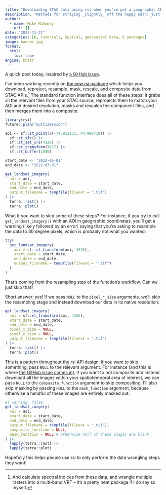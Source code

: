 ```yaml
---
title: "Downloading STAC data using rsi when you've got a geographic CRS or don't want a composite."
description: "Methods for straying _slightly_ off the happy path: just say `NULL`."
author:
  - name: Mike Mahoney
    url: {}
date: "2023-11-21"
categories: [R, Tutorials, Spatial, geospatial data, R packages]
image: banner.jpg
format: 
  html:
    toc: true
engine: knitr
---
```


A quick post today, inspired by [a GitHub issue](https://github.com/Permian-Global-Research/rsi/issues/6). 

I've been working recently on [the new rsi package](https://github.com/Permian-Global-Research/rsi) which helps you download, reproject, resample, mask, rescale, and composite data from STAC APIs.^[And calculate spectral indices from these data, and wrangle multiple rasters into a multi-band VRT -- it's a pretty neat package if I do say so myself.] The standard function interface does all of these steps: it grabs all the relevant files from your STAC source, reprojects them to match your AOI and desired resolution, masks and rescales the component files, and then merges them into a composite:

```r
library(rsi)
future::plan("multisession")

aoi <- sf::st_point(c(-74.912131, 44.080410)) |> 
  sf::st_sfc() |> 
  sf::st_set_crs(4326) |> 
  sf::st_transform(3857) |> 
  sf::st_buffer(1000)

start_date <- "2022-06-01"
end_date <- "2022-07-01"

get_landsat_imagery(
  aoi = aoi,
  start_date = start_date,
  end_date = end_date,
  output_filename = tempfile(fileext = ".tif")
) |> 
  terra::rast() |> 
  terra::plot()
```

What if you want to skip some of these steps? For instance, if you try to call `get_landsat_imagery()` with an AOI in geographic coordinates, you'll get a warning (likely followed by an error) saying that you're asking to resample the data to 30 degree pixels, which is probably not what you wanted:

```r
try(
  get_landsat_imagery(
    aoi = sf::st_transform(aoi, 4326),
    start_date = start_date,
    end_date = end_date,
    output_filename = tempfile(fileext = ".tif")
  )
)
```

That's coming from the resampling step of the function's workflow. Can we just skip that?

Short answer: yes! If we pass `NULL` to the `pixel_*_size` arguments, we'll skip the resampling stage and instead download our data in its native resolution:

```r
get_landsat_imagery(
  aoi = sf::st_transform(aoi, 4326),
  start_date = start_date,
  end_date = end_date,
  pixel_x_size = NULL,
  pixel_y_size = NULL,
  output_filename = tempfile(fileext = ".tif")
) |> 
  terra::rast() |> 
  terra::plot()
```

This is a pattern throughout the rsi API design: if you want to skip something, pass `NULL` to the relevant argument. For instance (and this is where [the GitHub issue comes in](https://github.com/Permian-Global-Research/rsi/issues/6)), if you want to not composite and instead download all the images within your spatiotemporal area of interest, we can pass `NULL` to the `composite_function` argument to skip compositing. I'll also skip masking by passing `NULL` to the `mask_function` argument, because otherwise a handful of these images are entirely masked out:

```r
#| warning: false
get_landsat_imagery(
  aoi = aoi,
  start_date = start_date,
  end_date = end_date,
  output_filename = tempfile(fileext = ".tif"),
  composite_function = NULL,
  mask_function = NULL # otherwise half of these images are blank
) |> 
  lapply(terra::rast) |> 
  lapply(terra::plot)
```

Hopefully this helps people use rsi to only perform the data wrangling steps they want!
